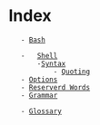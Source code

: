 = Index =
	- [[bash|Bash]]

	-	[[shell|Shell]] 
		-[[shell-syntax|Syntax]]
			- [[shell-syntax#Quoting|Quoting]]
	- [[options|Options]]
	- [[reserved-words|Reserverd Words]]
	- [[grammar|Grammar]]

	- [[glossary|Glossary]]

